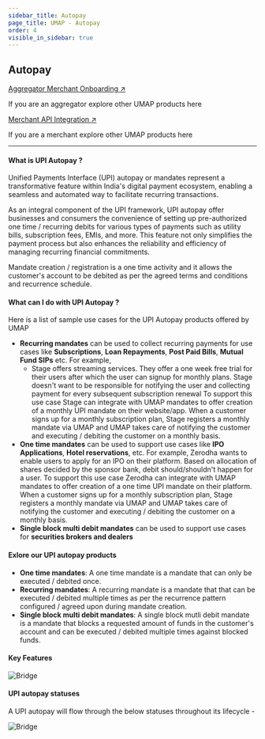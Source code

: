 ```yaml
---
sidebar_title: Autopay
page_title: UMAP - Autopay
order: 4
visible_in_sidebar: true
---
```


## Autopay

<Row>
    <Portion desktopSpan="half">
        <Card padding="small" shape="rounded">
            <a href="/payments/umap/merchant-onboarding" target="_blank">
                Aggregator Merchant Onboarding ↗
            </a>
            <p>
                If you are an aggregator explore other UMAP products here
            </p>
        </Card>
    </Portion>
    <Portion desktopSpan="half">
        <Card padding="small" shape="rounded">
            <a href="/payments/umap/api-integration/merchants" target="_blank">
                Merchant API Integration ↗
            </a>
            <p>
                If you are a merchant explore other UMAP products here
            </p>
        </Card>
    </Portion>
</Row>

<hr class="primary"/>

#### What is UPI Autopay ?

Unified Payments Interface (UPI) autopay or mandates represent a transformative feature within India's digital payment ecosystem, enabling a seamless and automated way to facilitate recurring transactions.

As an integral component of the UPI framework, UPI autopay offer businesses and consumers the convenience of setting up pre-authorized one time / recurring debits for various types of payments such as utility bills, subscription fees, EMIs, and more. This feature not only simplifies the payment process but also enhances the reliability and efficiency of managing recurring financial commitments.

Mandate creation / registration is a one time activity and it allows the customer's account to be debited as per the agreed terms and conditions and recurrence schedule.

#### What can I do with UPI Autopay ?

Here is a list of sample use cases for the UPI Autopay products offered by UMAP
- **Recurring mandates** can be used to collect recurring payments for use cases like **Subscriptions**, **Loan Repayments**, **Post Paid Bills**, **Mutual Fund SIPs** etc.
For example,
    - Stage offers streaming services. They offer a one week free trial for their users after which the user can signup for monthly plans.
Stage doesn't want to be responsible for notifying the user and collecting payment for every subsequent subscription renewal
To support this use case Stage can integrate with UMAP mandates to
offer creation of a monthly UPI mandate on their website/app. 
When a customer signs up for a monthly subscription plan, Stage registers a monthly mandate via UMAP
and UMAP takes care of notifying the customer and executing / debiting the customer on a monthly basis.
- **One time mandates** can be used to support use cases like **IPO Applications**, **Hotel reservations**, etc.
For example, Zerodha wants to enable users to apply for an IPO on their platform. Based on allocation of shares decided by the sponsor bank, debit should/shouldn't happen for a user.
To support this use case Zerodha can integrate with UMAP mandates to
offer creation of a one time UPI mandate on their platform. 
When a customer signs up for a monthly subscription plan, Stage registers a monthly mandate via UMAP
and UMAP takes care of notifying the customer and executing / debiting the customer on a monthly basis.
- **Single block multi debit mandates** can be used to support use cases for **securities brokers and dealers**

#### Exlore our UPI autopay products

- **One time mandates**: A one time mandate is a mandate that can only be executed / debited once.
- **Recurring mandates**: A recurring mandate is a mandate that that can be executed / debited multiple times as per the recurrence pattern configured / agreed upon during mandate creation.
- **Single block multi debit mandates**: A single block mutli debit mandate is a mandate that blocks a requested amount of funds in the customer's account and can be executed / debited multiple times against blocked funds.

<UMAPMandates />

#### Key Features

<img
    src="https://storage.googleapis.com/strapi-assets/latest/autopay-key-features/autopay-key-features.png"
    alt="Bridge"
/>

#### UPI autopay statuses

A UPI autopay will flow through the below statuses throughout its lifecycle -

<img
    src="https://storage.googleapis.com/strapi-assets/latest/upi-mandate-statuses/upi-mandate-statuses.png"
    alt="Bridge"
/>